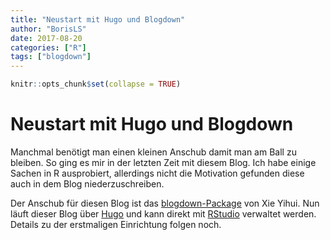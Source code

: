 ```yaml
---
title: "Neustart mit Hugo und Blogdown"
author: "BorisLS"
date: 2017-08-20
categories: ["R"]
tags: ["blogdown"]
---
```


```r
knitr::opts_chunk$set(collapse = TRUE)
```

# Neustart mit Hugo und Blogdown

Manchmal benötigt man einen kleinen Anschub damit man am Ball zu bleiben. So ging es mir in der letzten Zeit mit diesem Blog. Ich habe einige Sachen in R ausprobiert, allerdings nicht die Motivation gefunden diese auch in dem Blog niederzuschreiben. 

Der Anschub für diesen Blog ist das [blogdown-Package](https://github.com/rstudio/blogdown) von Xie Yihui. Nun läuft dieser Blog über [Hugo](https://gohugo.io/) und kann direkt mit [RStudio](https://www.rstudio.com/) verwaltet werden. Details zu der erstmaligen Einrichtung folgen noch.